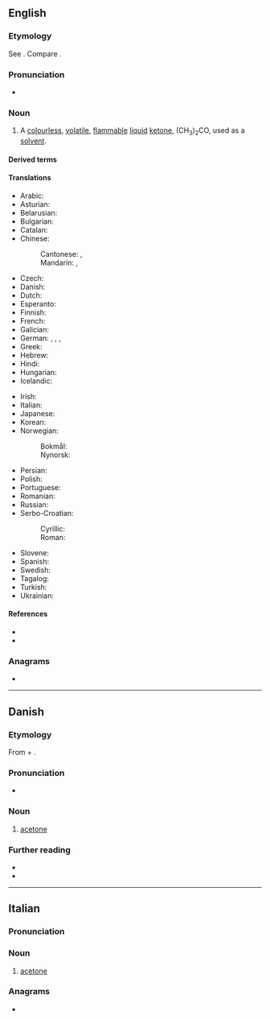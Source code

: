 {{also|acétone}}
==English==

===Etymology===
See {{m|en|acetic}}. Compare {{m|en|ketone}}.

===Pronunciation===
* {{a|US}} {{IPA|en|/ˈæ.sə.toʊn/}}

===Noun===
{{wikipedia}}
{{en-noun|~}}

# {{lb|en|organic compound}} A [[colourless]], [[volatile]], [[flammable]] [[liquid]] [[ketone]], (CH<sub>3</sub>)<sub>2</sub>CO, used as a [[solvent]].
#: {{syn|en|propanone|propan-2-one|dimethyl ketone}}

====Derived terms====
{{col4|en
|acetonic
|acetone peroxide
|monoacetone
|diacetone
|bromoacetone
|chloroacetone
|thioacetone
|succinylacetone
|benzylideneacetone
|hexafluoroacetone
|isopropylacetone
|hexachloroacetone
|acetonaemia
|acetonemia
|acetonuria
|hexabromoacetone
|phenylacetone
|metacetone
|aminoacetone
|vanillylacetone
|triacetone
}}

====Translations====
{{trans-top|the organic compound (CH<sub>3</sub>)<sub>2</sub>CO}}
* Arabic: {{t|ar|أَسِيتُون|m|tr=ʾasitūn}}
* Asturian: {{t|ast|acetona|f}}
* Belarusian: {{t|be|ацэто́н|m}}
* Bulgarian: {{t|bg|ацето́н|m}}
* Catalan: {{t|ca|acetona|f}}
* Chinese:
*: Cantonese: {{t|yue|丙酮|tr=bing2 tung4}}, {{t|yue|醋酮|tr=cou3 tung4}}
*: Mandarin: {{t+|cmn|丙酮|tr=bǐngtóng}}, {{t|cmn|醋酮|tr=cùtóng}}
* Czech: {{t+|cs|aceton|m}}
* Danish: {{t|da|acetone|c}}
* Dutch: {{t+|nl|aceton|m|n}}
* Esperanto: {{t|eo|acetono}}
* Finnish: {{t+|fi|asetoni}}
* French: {{t+|fr|acétone|f}}
* Galician: {{t|gl|acetona|f}}
* German: {{t+|de|Aceton|n}}, {{t+|de|Azeton|n}}, {{t+|de|Propanon|n}}, {{t+|de|Dimethylketon|n}}
* Greek: {{t+|el|ασετόν|n}}
* Hebrew: {{t+|he|אצטון|m|tr=atsetón}}
* Hindi: {{t+|hi|शुक्ता|?}}
* Hungarian: {{t+|hu|aceton}}
* Icelandic: {{t|is|asetón|n}}
{{trans-mid}}
* Irish: {{t|ga|aicéatón|m}}
* Italian: {{t+|it|acetone|m}}
* Japanese: {{t|ja|アセトン|tr=aseton}}
* Korean: {{t+|ko|아세톤}}
* Norwegian:
*: Bokmål: {{t+|nb|aceton|n}}
*: Nynorsk: {{t|nn|aceton|n}}
* Persian: {{t+|fa|استون|tr=asetōn}}
* Polish: {{t+|pl|aceton|m}}
* Portuguese: {{t+|pt|acetona|f}}
* Romanian: {{t+|ro|acetonă|f}}
* Russian: {{t+|ru|ацето́н|m}}
* Serbo-Croatian:
*: Cyrillic: {{t|sh|ацѐто̄н|m}}
*: Roman: {{t+|sh|acètōn|m}}
* Slovene: {{t+|sl|acetón|m}}
* Spanish: {{t+|es|acetona|f}}
* Swedish: {{t+|sv|aceton|c|n}}
* Tagalog: {{t|tl|asetona}}
* Turkish: {{t|tr|aseton}}
* Ukrainian: {{t+|uk|ацето́н|m}}
{{trans-bottom}}

====References====
* {{pedialite}}
* {{R:Lexico}}

===Anagrams===
* {{anagrams|en|a=aceenot|enoteca}}

----

==Danish==

===Etymology===
From {{der|da|la|acētum|t=vinegar}} + {{af|da|-one}}.

===Pronunciation===
* {{IPA|da|/asətoːnə/|[asəˈtˢoːnə]}}

===Noun===
{{da-noun|n|-}}

# [[#English|acetone]] {{gloss|the organic compound (CH₃)₂CO}}

===Further reading===
* {{pedialite|lang=da}}
* {{R:DDO}}

----

==Italian==

===Pronunciation===
{{it-pr|acetóne}}

===Noun===
{{it-noun|m}}

# {{lb|it|organic compound}} [[#English|acetone]]

===Anagrams===
* {{anagrams|it|a=aceenot|enoteca}}